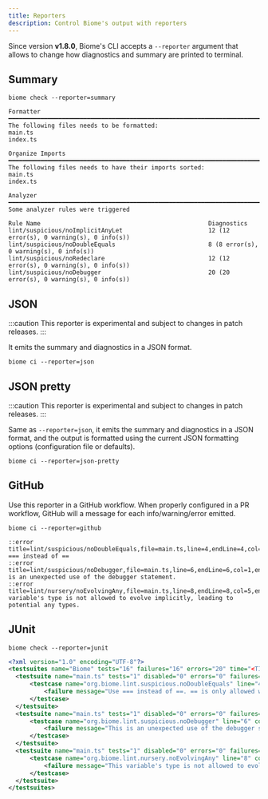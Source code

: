 ```yaml
---
title: Reporters
description: Control Biome's output with reporters
---
```


Since version **v1.8.0**, Biome's CLI accepts a `--reporter` argument that allows to change how diagnostics and summary are printed to terminal.

## Summary

```shell
biome check --reporter=summary
```

```
Formatter ━━━━━━━━━━━━━━━━━━━━━━━━━━━━━━━━━━━━━━━━━━━━━━━━━━━━━━━━━━━━━━━━━━━━━━━━━━━━━━━━━━━━━━━━━━
The following files needs to be formatted:
main.ts
index.ts

Organize Imports ━━━━━━━━━━━━━━━━━━━━━━━━━━━━━━━━━━━━━━━━━━━━━━━━━━━━━━━━━━━━━━━━━━━━━━━━━━━━━━━━━━━
The following files needs to have their imports sorted:
main.ts
index.ts

Analyzer ━━━━━━━━━━━━━━━━━━━━━━━━━━━━━━━━━━━━━━━━━━━━━━━━━━━━━━━━━━━━━━━━━━━━━━━━━━━━━━━━━━━━━━━━━━━
Some analyzer rules were triggered

Rule Name                                               Diagnostics
lint/suspicious/noImplicitAnyLet                        12 (12 error(s), 0 warning(s), 0 info(s))
lint/suspicious/noDoubleEquals                          8 (8 error(s), 0 warning(s), 0 info(s))
lint/suspicious/noRedeclare                             12 (12 error(s), 0 warning(s), 0 info(s))
lint/suspicious/noDebugger                              20 (20 error(s), 0 warning(s), 0 info(s))
```

## JSON

:::caution
This reporter is experimental and subject to changes in patch releases.
:::

It emits the summary and diagnostics in a JSON format.

```shell
biome ci --reporter=json
```

## JSON pretty

:::caution
This reporter is experimental and subject to changes in patch releases.
:::

Same as `--reporter=json`, it emits the summary and diagnostics in a JSON format, and the output is formatted using the current JSON formatting options (configuration file or defaults).

```shell
biome ci --reporter=json-pretty
```

## GitHub

Use this reporter in a GitHub workflow. When properly configured in a PR workflow, GitHub will a message for each info/warning/error emitted.

```shell
biome ci --reporter=github
```

```
::error title=lint/suspicious/noDoubleEquals,file=main.ts,line=4,endLine=4,col=3,endColumn=5::Use === instead of ==
::error title=lint/suspicious/noDebugger,file=main.ts,line=6,endLine=6,col=1,endColumn=9::This is an unexpected use of the debugger statement.
::error title=lint/nursery/noEvolvingAny,file=main.ts,line=8,endLine=8,col=5,endColumn=6::This variable's type is not allowed to evolve implicitly, leading to potential any types.
```

## JUnit

```shell
biome check --reporter=junit
```

```xml
<?xml version="1.0" encoding="UTF-8"?>
<testsuites name="Biome" tests="16" failures="16" errors="20" time="<TIME>">
  <testsuite name="main.ts" tests="1" disabled="0" errors="0" failures="1" package="org.biome">
      <testcase name="org.biome.lint.suspicious.noDoubleEquals" line="4" column="3">
          <failure message="Use === instead of ==. == is only allowed when comparing against `null`">line 3, col 2, Use === instead of ==. == is only allowed when comparing against `null`</failure>
      </testcase>
  </testsuite>
  <testsuite name="main.ts" tests="1" disabled="0" errors="0" failures="1" package="org.biome">
      <testcase name="org.biome.lint.suspicious.noDebugger" line="6" column="1">
          <failure message="This is an unexpected use of the debugger statement.">line 5, col 0, This is an unexpected use of the debugger statement.</failure>
      </testcase>
  </testsuite>
  <testsuite name="main.ts" tests="1" disabled="0" errors="0" failures="1" package="org.biome">
      <testcase name="org.biome.lint.nursery.noEvolvingAny" line="8" column="5">
          <failure message="This variable's type is not allowed to evolve implicitly, leading to potential any types.">line 7, col 4, This variable's type is not allowed to evolve implicitly, leading to potential any types.</failure>
      </testcase>
  </testsuite>
</testsuites>
```